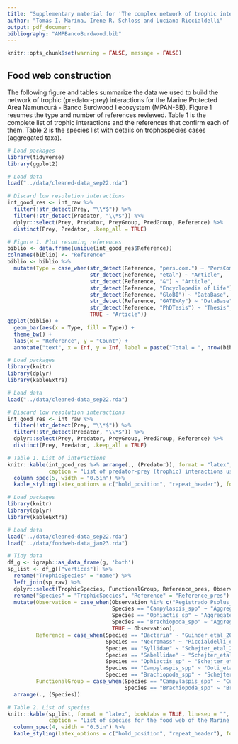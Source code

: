 ```yaml
---
title: "Supplementary material for 'The complex network of trophic interactions in a subAntarctic Marine Protected Area'"
author: "Tomás I. Marina, Irene R. Schloss and Luciana Riccialdelli"
output: pdf_document
bibliography: "AMPBancoBurdwood.bib"
---
```


```r
knitr::opts_chunk$set(warning = FALSE, message = FALSE) 
```

## Food web construction

The following figure and tables summarize the data we used to build the network of trophic (predator-prey) interactions for the Marine Protected Area Namuncurá - Banco Burdwood I ecosystem (MPAN-BB).
Figure 1 resumes the type and number of references reviewed. Table 1 is the complete list of trophic interactions and the references that confirm each of them. Table 2 is the species list with details on trophospecies cases (aggregated taxa).


```r

# Load packages
library(tidyverse)
library(ggplot2)

# Load data
load("../data/cleaned-data_sep22.rda")

# Discard low resolution interactions
int_good_res <- int_raw %>% 
  filter(!str_detect(Prey, "\\*$")) %>% 
  filter(!str_detect(Predator, "\\*$")) %>% 
  dplyr::select(Prey, Predator, PreyGroup, PredGroup, Reference) %>% 
  distinct(Prey, Predator, .keep_all = TRUE)

# Figure 1. Plot resuming references
biblio <- data.frame(unique(int_good_res$Reference))
colnames(biblio) <- "Reference"
biblio <- biblio %>% 
  mutate(Type = case_when(str_detect(Reference, "pers.com.") ~ "PersComm",
                          str_detect(Reference, "etal") ~ "Article",
                          str_detect(Reference, "&") ~ "Article",
                          str_detect(Reference, "Encyclopedia of Life") ~ "DataBase",
                          str_detect(Reference, "GloBI") ~ "DataBase",
                          str_detect(Reference, "GATEWAy") ~ "DataBase",
                          str_detect(Reference, "PhDTesis") ~ "Thesis",
                          TRUE ~ "Article"))
ggplot(biblio) +
  geom_bar(aes(x = Type, fill = Type)) +
  theme_bw() +
  labs(x = "Reference", y = "Count") +
  annotate("text", x = Inf, y = Inf, label = paste("Total = ", nrow(biblio), sep = ""), vjust=1, hjust=1)

```

\newpage

```r

# Load packages
library(knitr)
library(dplyr)
library(kableExtra)

# Load data
load("../data/cleaned-data_sep22.rda")

# Discard low resolution interactions
int_good_res <- int_raw %>% 
  filter(!str_detect(Prey, "\\*$")) %>% 
  filter(!str_detect(Predator, "\\*$")) %>% 
  dplyr::select(Prey, Predator, PreyGroup, PredGroup, Reference) %>% 
  distinct(Prey, Predator, .keep_all = TRUE)

# Table 1. List of interactions
knitr::kable(int_good_res %>% arrange(., (Predator)), format = "latex", booktabs = TRUE, linesep = "", longtable = TRUE,
             caption = "List of predator-prey (trophic) interactions used to build the network for the Marine Protected Area Namuncurá - Banco Burdwood I ecosystem (MPAN-BB).") %>%
  column_spec(5, width = "0.5in") %>%
  kable_styling(latex_options = c("hold_position", "repeat_header"), font_size = 6)

```

\newpage

```r

# Load packages
library(knitr)
library(dplyr)
library(kableExtra)

# Load data
load("../data/cleaned-data_sep22.rda")
load("../data/foodweb-data_jan23.rda")

# Tidy data
df_g <- igraph::as_data_frame(g, 'both')
sp_list <- df_g[["vertices"]] %>% 
  rename("TrophicSpecies" = "name") %>% 
  left_join(sp_raw) %>% 
  dplyr::select(TrophicSpecies, FunctionalGroup, Reference_pres, Observation) %>% 
  rename("Species" = "TrophicSpecies", "Reference" = "Reference_pres") %>% 
  mutate(Observation = case_when(Observation %in% c("Registrado Psolus_sp; Martinez sugiere presencia de P. segregatus", "Registrado Psolus_sp; Martinez sugiere presencia de P. patagonicus", "Registrado Psolus_sp; Martinez sugiere presencia de P. antarcticus", "Lista de sp no publicada provista por Díaz de Astarloa", "Info from Sup Info (Teso_etal_2019)", "AMPNBB-II", "Abundance data available ?", "Esquema trófico", "Depredadores tope", "Copepoda", "Benthic. Not recorded", "Cirripedia") ~ "", 
                                 Species == "Campylaspis_spp" ~ "Aggregated: Campylaspis_frigida y Campylaspis_bacescui",
                                 Species == "Ophiactis_sp" ~ "Aggregated: Ophiactis_asperula y Ophiactis_spp",
                                 Species == "Brachiopoda_spp" ~ "Aggregated: Magellania_venosa, Liothyrella_uva y Terebratella_dorsata",
                                 TRUE ~ Observation),
         Reference = case_when(Species == "Bacteria" ~ "Guinder_etal_2020",
                               Species == "Necromass" ~ "Riccialdelli_etal_2017", 
                               Species == "Syllidae" ~ "Schejter_etal_2016; Bremec_etal_2019",
                               Species == "Sabellidae" ~ "Schejter_etal_2016; Bremec_etal_2019; Spinelli_etal_2020",
                               Species == "Ophiactis_sp" ~ "Schejter_etal_2016; 2020a; Brogger_pers.com.",
                               Species == "Campylaspis_spp" ~ "Doti_etal_2020",
                               Species == "Brachiopoda_spp" ~ "Schejter_etal_2016", TRUE ~ Reference),
         FunctionalGroup = case_when(Species == "Campylaspis_spp" ~ "Cumacea",
                                     Species == "Brachiopoda_spp" ~ "Brachiopoda", TRUE ~ FunctionalGroup)) %>% 
  arrange(., (Species))

# Table 2. List of species
knitr::kable(sp_list, format = "latex", booktabs = TRUE, linesep = "", longtable = TRUE,
             caption = "List of species for the food web of the Marine Protected Area Namuncurá - Banco Burdwood I ecosystem (MPAN-BB).") %>%
  column_spec(4, width = "0.5in") %>%
  kable_styling(latex_options = c("hold_position", "repeat_header"), font_size = 6)


```
